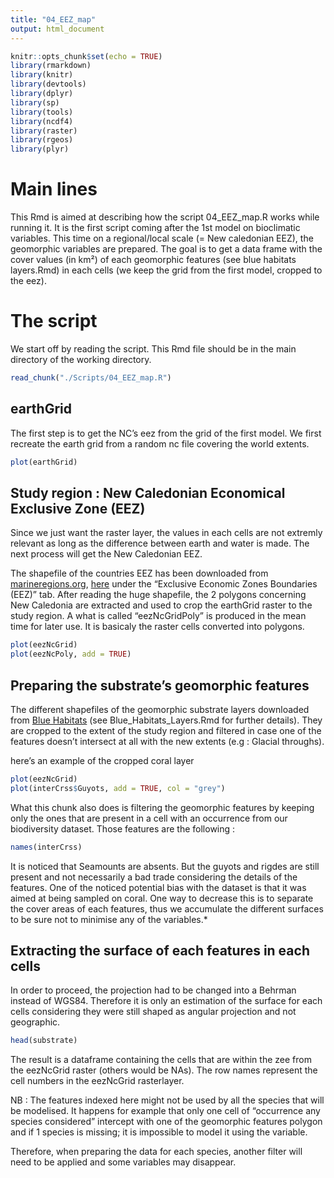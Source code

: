 ```yaml
---
title: "04_EEZ_map"
output: html_document
---
```


```r
knitr::opts_chunk$set(echo = TRUE)
library(rmarkdown)
library(knitr)
library(devtools)
library(dplyr)
library(sp)
library(tools)
library(ncdf4)
library(raster)
library(rgeos)
library(plyr)
```

# Main lines

This Rmd is aimed at describing how the script 04_EEZ_map.R works while running it. It is the first script coming after the 1st model on bioclimatic variables. This time on a regional/local scale (= New caledonian EEZ), the geomorphic variables are prepared. The goal is to get a data frame with the cover values (in km²) of each geomorphic features (see blue habitats layers.Rmd) in each cells (we keep the grid from the first model, cropped to the eez).

# The script

We start off by reading the script. This Rmd file should be in the main directory of the working directory.
```r
read_chunk("./Scripts/04_EEZ_map.R")
```

## earthGrid

The first step is to get the NC's eez from the grid of the first model. We first recreate the earth grid from a random nc file covering the world extents.

```r

plot(earthGrid)
```

## Study region : New Caledonian Economical Exclusive Zone (EEZ)

Since we just want the raster layer, the values in each cells are not extremly relevant as long as the difference between earth and water is made. The next process will get the New Caledonian EEZ.

The shapefile of the countries EEZ has been downloaded from [marineregions.org](http://marineregions.org/), [here](http://marineregions.org/downloads.php) under the "Exclusive Economic Zones Boundaries (EEZ)" tab. After reading the huge shapefile, the 2 polygons concerning New Caledonia are extracted and used to crop the earthGrid raster to the study region. A what is called "eezNcGridPoly" is produced in the mean time for later use. It is basicaly the raster cells converted into polygons.


```r

plot(eezNcGrid)
plot(eezNcPoly, add = TRUE)
```

## Preparing the substrate's geomorphic features

The different shapefiles of the geomorphic substrate layers downloaded from [Blue Habitats](http://www.bluehabitats.org/) (see Blue_Habitats_Layers.Rmd for further details). They are cropped to the extent of the study region and filtered in case one of the features doesn't intersect at all with the new extents (e.g : Glacial throughs).

here's an example of the cropped coral layer

```r

plot(eezNcGrid)
plot(interCrss$Guyots, add = TRUE, col = "grey")
```

What this chunk also does is filtering the geomorphic features by keeping only the ones that are present in a cell with an occurrence from our biodiversity dataset. Those features are the following :
```r

names(interCrss)
```

It is noticed that Seamounts are absents. But the guyots and rigdes are still present and not necessarily a bad trade considering the details of the features. One of the noticed potential bias with the dataset is that it was aimed at being sampled on coral. One way to decrease this is to separate the cover areas of each features, thus we accumulate the different surfaces to be sure not to minimise any of the variables.*

## Extracting the surface of each features in each cells

In order to proceed, the projection had to be changed into a Behrman instead of WGS84. Therefore it is only an estimation of the surface for each cells considering they were still shaped as angular projection and not geographic. 

```r
head(substrate)
```

The result is a dataframe containing the cells that are within the zee from the eezNcGrid raster (others would be NAs). The row names represent the cell numbers in the eezNcGrid rasterlayer.

NB : The features indexed here might not be used by all the species that will be modelised. It happens for example that only one cell of "occurrence any species considered" intercept with one of the geomorphic features polygon and if 1 species is missing; it is impossible to model it using the variable.

Therefore, when preparing the data for each species, another filter will need to be applied and some variables may disappear.




